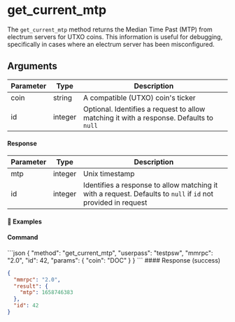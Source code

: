 
# get\_current\_mtp

The `get_current_mtp` method returns the Median Time Past (MTP) from electrum servers for UTXO coins. This information is useful for debugging, specifically in cases where an electrum server has been misconfigured.

## Arguments

| Parameter | Type    | Description                                                                             |
| --------- | ------- | --------------------------------------------------------------------------------------- |
| coin      | string  | A compatible (UTXO) coin's ticker                                                       |
| id        | integer | Optional. Identifies a request to allow matching it with a response. Defaults to `null` |

#### Response

| Parameter | Type    | Description                                                                                                   |
| --------- | ------- | ------------------------------------------------------------------------------------------------------------- |
| mtp       | integer | Unix timestamp                                                                                                |
| id        | integer | Identifies a response to allow matching it with a request. Defaults to `null` if `id` not provided in request |

#### 📌 Examples

#### Command

<CodeGroup title="" tag="POST" label="get_current_mtp" mm2MethodDecorate="true">
  ```json
  {
    "method": "get_current_mtp",
    "userpass": "testpsw",
    "mmrpc": "2.0",
    "id": 42,
    "params": {
      "coin": "DOC"
    }
  }
  ```
</CodeGroup>

<CollapsibleSection expandedText="Hide Response" collapsedText="Show Response">
  #### Response (success)

  ```json
  {
    "mmrpc": "2.0",
    "result": {
      "mtp": 1658746383
    },
    "id": 42
  }
  ```
</CollapsibleSection>
